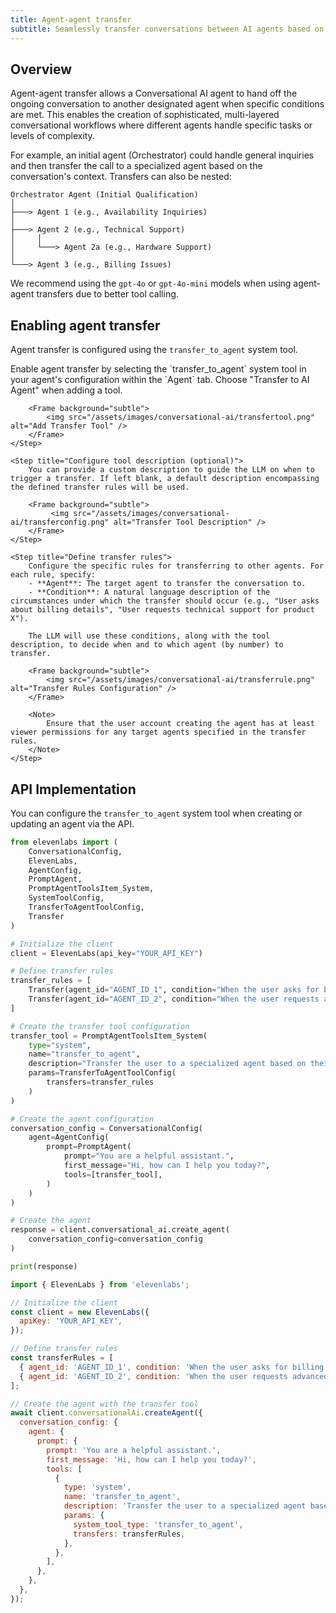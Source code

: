 ```yaml
---
title: Agent-agent transfer
subtitle: Seamlessly transfer conversations between AI agents based on defined conditions.
---
```


## Overview

Agent-agent transfer allows a Conversational AI agent to hand off the ongoing conversation to another designated agent when specific conditions are met. This enables the creation of sophisticated, multi-layered conversational workflows where different agents handle specific tasks or levels of complexity.

For example, an initial agent (Orchestrator) could handle general inquiries and then transfer the call to a specialized agent based on the conversation's context. Transfers can also be nested:

<Frame background="subtle" caption="Example Agent Transfer Hierarchy">

```text
Orchestrator Agent (Initial Qualification)
│
├───> Agent 1 (e.g., Availability Inquiries)
│
├───> Agent 2 (e.g., Technical Support)
│     │
│     └───> Agent 2a (e.g., Hardware Support)
│
└───> Agent 3 (e.g., Billing Issues)

```

</Frame>

<Note>

We recommend using the `gpt-4o` or `gpt-4o-mini` models when using agent-agent transfers due to better tool calling.

</Note>

## Enabling agent transfer

Agent transfer is configured using the `transfer_to_agent` system tool.

<Steps>
    <Step title="Add the transfer tool">
        Enable agent transfer by selecting the `transfer_to_agent` system tool in your agent's configuration within the `Agent` tab. Choose "Transfer to AI Agent" when adding a tool.

        <Frame background="subtle">
            <img src="/assets/images/conversational-ai/transfertool.png" alt="Add Transfer Tool" />
        </Frame>
    </Step>

    <Step title="Configure tool description (optional)">
        You can provide a custom description to guide the LLM on when to trigger a transfer. If left blank, a default description encompassing the defined transfer rules will be used.

        <Frame background="subtle">
             <img src="/assets/images/conversational-ai/transferconfig.png" alt="Transfer Tool Description" />
        </Frame>
    </Step>

    <Step title="Define transfer rules">
        Configure the specific rules for transferring to other agents. For each rule, specify:
        - **Agent**: The target agent to transfer the conversation to.
        - **Condition**: A natural language description of the circumstances under which the transfer should occur (e.g., "User asks about billing details", "User requests technical support for product X").

        The LLM will use these conditions, along with the tool description, to decide when and to which agent (by number) to transfer.

        <Frame background="subtle">
            <img src="/assets/images/conversational-ai/transferrule.png" alt="Transfer Rules Configuration" />
        </Frame>

        <Note>
            Ensure that the user account creating the agent has at least viewer permissions for any target agents specified in the transfer rules.
        </Note>
    </Step>

</Steps>

## API Implementation

You can configure the `transfer_to_agent` system tool when creating or updating an agent via the API.

<CodeBlocks>

```python
from elevenlabs import (
    ConversationalConfig,
    ElevenLabs,
    AgentConfig,
    PromptAgent,
    PromptAgentToolsItem_System,
    SystemToolConfig,
    TransferToAgentToolConfig,
    Transfer
)

# Initialize the client
client = ElevenLabs(api_key="YOUR_API_KEY")

# Define transfer rules
transfer_rules = [
    Transfer(agent_id="AGENT_ID_1", condition="When the user asks for billing support."),
    Transfer(agent_id="AGENT_ID_2", condition="When the user requests advanced technical help.")
]

# Create the transfer tool configuration
transfer_tool = PromptAgentToolsItem_System(
    type="system",
    name="transfer_to_agent",
    description="Transfer the user to a specialized agent based on their request.", # Optional custom description
    params=TransferToAgentToolConfig(
        transfers=transfer_rules
    )
)

# Create the agent configuration
conversation_config = ConversationalConfig(
    agent=AgentConfig(
        prompt=PromptAgent(
            prompt="You are a helpful assistant.",
            first_message="Hi, how can I help you today?",
            tools=[transfer_tool],
        )
    )
)

# Create the agent
response = client.conversational_ai.create_agent(
    conversation_config=conversation_config
)

print(response)
```

```javascript
import { ElevenLabs } from 'elevenlabs';

// Initialize the client
const client = new ElevenLabs({
  apiKey: 'YOUR_API_KEY',
});

// Define transfer rules
const transferRules = [
  { agent_id: 'AGENT_ID_1', condition: 'When the user asks for billing support.' },
  { agent_id: 'AGENT_ID_2', condition: 'When the user requests advanced technical help.' },
];

// Create the agent with the transfer tool
await client.conversationalAi.createAgent({
  conversation_config: {
    agent: {
      prompt: {
        prompt: 'You are a helpful assistant.',
        first_message: 'Hi, how can I help you today?',
        tools: [
          {
            type: 'system',
            name: 'transfer_to_agent',
            description: 'Transfer the user to a specialized agent based on their request.', // Optional custom description
            params: {
              system_tool_type: 'transfer_to_agent',
              transfers: transferRules,
            },
          },
        ],
      },
    },
  },
});
```

</CodeBlocks>
